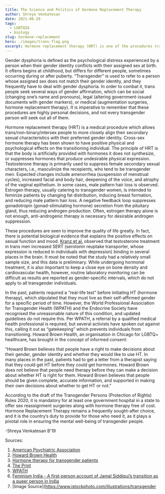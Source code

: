 ```yaml
---
title: The Science and Politics of Hormone Replacement Therapy
author: Shreya Venkatesan
date: 2021-06-29
tags:
  - LGBTQIA
  - biology
slug: hormone-replacement
hero: ./images/trans-flag.png
excerpt: Hormone replacement therapy (HRT) is one of the procedures trans people may elect to undergo during their transition. Despite advances in the science behind HRT, there continues to be misinformation and medical gate-keeping around it. 
---
```


Gender dysphoria is defined as the psychological distress experienced by a person when their gender identity conflicts with their assigned sex at birth. It oftens begins at childhood, but differs for different people, sometimes occurring during or after puberty. “Transgender” is used to refer to a person whose assigned sex does not match their gender identity, and they frequently have to deal with gender dysphoria. In order to combat it, trans people seek several ways of gender affirmation, which can be social (changing one’s name and pronouns), legal (altering government-issued documents with gender markers), or medical (augmentation surgeries, hormone replacement therapy). It is imperative to remember that these procedures are highly personal decisions, and not every transgender person will seek out all of them. 

Hormone replacement therapy (HRT) is a medical procedure which allows trans/non-binary/intersex people to more closely align their secondary sexual characteristics with their preferred gender identity. Cross-sex hormone therapy has been shown to have positive physical and psychological effects on the transitioning individual. The principle of HRT is that the body is artificially provided with hormones it does not synthesize, or suppresses hormones that produce undesirable physical expression. Testosterone therapy is primarily used to suppress female secondary sexual characters, i.e., masculinize the recepients, who tend to be transgender men. Expected changes include amenorrhea (suspension of menstrual cycles), increased facial and body hair, deepening of the voice, and atrophy of the vaginal epithelium. In some cases, male pattern hair loss is observed. Estrogen therapy, usually catering to transgender women, is intended to feminize patients by changing fat distribution, inducing breast formation, and reducing male pattern hair loss. A negative feedback loop suppresses gonadotropin (gonad-stimulating hormone) secretion from the pituitary gland, thus reducing androgen production. Often, estrogen therapy alone is not enough, anti-androgenic therapy is necessary for desirable androgen suppression.

These procedures are seen to improve the quality of life greatly. In fact, there is potential biological evidence that explains the positive effects on sexual function and mood. [Kranz et al.](https://www.ncbi.nlm.nih.gov/pmc/articles/PMC4585531/) observed that testosterone treatment in trans men increased SERT (serotonin reuptake transporter, whose expression is reduced in individuals with depression) binding in several places in the brain. It must be noted that the study had a relatively small sample size, and this data is preliminary. While undergoing hormonal treatment, it is also important to keep a close eye on bone density and cardiovascular health, however, routine laboratory monitoring can be difficult as results are reported as gender-specific intervals, which do not apply to all transgender individuals. 

In the past, patients required a “real-life test” before initiating HT (hormone therapy), which stipulated that they must live as their self-affirmed gender for a specific period of time. However, the World Professional Association for Transgender Health (WPATH) and the Endocrine Society have recognised the unreasonable nature of this condition, and updated guidelines do not require this. Per WPATH, a referral by a qualified medical health professional is required, but several activists have spoken out against this, calling it out as “gatekeeping” which prevents individuals from transitioning. Howard Brown Health, an organisation in Chicago for LGBTQ+ healthcare, has brought in the concept of informed consent:

“Howard Brown believes that people have a right to make decisions about their gender, gender identity and whether they would like to use HT.  In many places in the past, patients had to get a letter from a therapist saying that they could get HT before they could get hormones.  Howard Brown does not believe that people need therapy before they can make a decision about whether HT is right for them. Howard Brown believes that people should be given complete, accurate information, and supported in making their own decisions about whether to get HT or not.”

According to the draft of the Transgender Persons (Protection of Rights) Rules 2020, it is mandatory for at least one government hospital in a state to offer sex reassignment surgeries along with hormone therapy free of cost. Hormone Replacement Therapy remains a frequently sought-after choice, and it is the country’s duty to provide for those who need it, as it plays a pivotal role in ensuring the mental well-being of transgender people. 

-Shreya Venkatesan B'19


Sources:
1. [American Psychiatric Association](https://www.psychiatry.org/patients-families/gender-dysphoria/what-is-gender-dysphoria) 
2. [Howard Brown Health](https://howardbrown.org/services/tnb-hormone-therapy/) 
3. [Hormone therapy for transgender patients](https://www.ncbi.nlm.nih.gov/pmc/articles/PMC5182227)
4. [The Print](https://theprint.in/india/governance/free-gender-reassignment-surgeries-soon-at-govt-hospitals-under-new-transgender-rights-rules/437561/)
5. [WPATH](https://www.wpath.org/media/cms/Documents/SOC%20v7/SOC%20V7_English.pdf)
6. [Feminism India - A first-person account of Jamal Siddiqui’s transition as a queer person in India](https://feminisminindia.com/2020/09/07/gender-transition-trans-person-experience/)
7. [Image Source](https://www.istockphoto.com/illustrations/transgender
